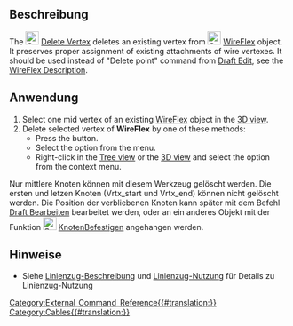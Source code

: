 <languages/>

<div class="mw-translate-fuzzy">
{{Docnav
|[[Cables_AddVertex/de|Knoten hinzufügen]]
|[[Cables_AttachVertex/de|Knoten befestigen]]
|[[Cables_Workbench/de|Cables]]
|IconL=Cables_AddVertex.svg
|IconR=Cables_AttachVertex.svg
|IconC=Cables_workbench_icon.svg
}}
</div>

<div class="mw-translate-fuzzy">
{{GuiCommand/de
|Name=Cables DelVertex
|Name/de=Cables KnotenLöschen
|MenuLocation=Cable Wires → Knoten löschen
|Workbenches=[[Cables_Workbench/de|Cables]]
|Shortcut=
|Version=1.0
|SeeAlso=[[Cables_AddVertex/de|Cables KnotenHinzufügen]]
}}
</div>

<span id="Description"></span>
==Beschreibung==

<div lang="en" dir="ltr" class="mw-content-ltr">
The [[Image:Cables_DelVertex.svg|24px]] [[Cables_DelVertex|Delete Vertex]] deletes an existing vertex from [[Image:Cables_WireFlex.svg|24px]] [[Cables_WireFlex|WireFlex]] object. It preserves proper assignment of existing attachments of wire vertexes. It should be used instead of "Delete point" command from [[Draft_Edit|Draft Edit]], see the [[Cables_WireFlex#Description|WireFlex Description]].
</div>

<span id="Usage"></span>
==Anwendung==

<div lang="en" dir="ltr" class="mw-content-ltr">
# Select one mid vertex of an existing [[Cables_WireFlex|WireFlex]] object in the [[3D_view|3D view]].
# Delete selected vertex of '''WireFlex''' by one of these methods:
#* Press the {{Button|[[Image:Cables_DelVertex.svg|16px]] [[Cables_DelVertex|Delete Vertex]]}} button.
#* Select the {{MenuCommand|Cable Wires → [[Image:Cables_DelVertex.svg|16px]] Delete Vertex}} option from the menu.
#* Right-click in the [[Tree_view|Tree view]] or the [[3D_view|3D view]] and select the {{MenuCommand|Cable Wires → [[Image:Cables_DelVertex.svg|16px]] Delete Vertex}} option from the context menu.
</div>

Nur mittlere Knoten können mit diesem Werkzeug gelöscht werden. Die ersten und letzen Knoten (Vrtx_start und Vrtx_end) können nicht gelöscht werden. Die Position der verbliebenen Knoten kann später mit dem Befehl [[Draft_Edit/de|Draft Bearbeiten]] bearbeitet werden, oder an ein anderes Objekt mit der Funktion [[Image:Cables_AttachVertex.svg|24px]] [[Cables_AttachVertex/de|KnotenBefestigen]] angehangen werden.

<span id="Notes"></span>
==Hinweise==

* Siehe  [[Cables_WireFlex/de#Description|Linienzug-Beschreibung]] und [[Cables_WireFlex/de#Usage|Linienzug-Nutzung]] für Details zu Linienzug-Nutzung


<div class="mw-translate-fuzzy">
{{Docnav
|[[Cables_AddVertex/de|Knoten hinzufügen]]
|[[Cables_AttachVertex/de|Knoten befestigen]]
|[[Cables_Workbench/de|Cables]]
|IconL=Cables_AddVertex.svg
|IconR=Cables_AttachVertex.svg
|IconC=Cables_workbench_icon.svg
}}
</div>

[[Category:External_Command_Reference{{#translation:}}]]
[[Category:Cables{{#translation:}}]]